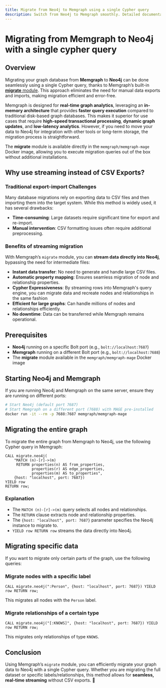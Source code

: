 ```yaml
---
title: Migrate from Neo4j to Memgraph using a single Cypher query
description: Switch from Neo4j to Memgraph smoothly. Detailed documentation to guide the migration process for a seamless transition to Memgraph. 
---
```



# Migrating from Memgraph to Neo4j with a single cypher query

## Overview
Migrating your graph database from **Memgraph** to **Neo4j** can be done seamlessly using a single Cypher query,
thanks to Memgraph’s built-in [**migrate** module](/advanced-algorithms/available-algorithms/migrate). 
This approach eliminates the need for manual data exports and imports, making migration efficient and error-free.

Memgraph is designed for **real-time graph analytics**, leveraging an **in-memory architecture** that provides 
**faster query execution** compared to traditional disk-based graph databases. This makes it superior 
for use cases that require **high-speed transactional processing**, **dynamic graph updates**, and 
**low-latency analytics**. However, if you need to move your data to Neo4j for integration with 
other tools or long-term storage, the migration process is straightforward.

The **migrate** module is available directly in the `memgraph/memgraph-mage` Docker image, allowing you
to execute migration queries out of the box without additional installations.

## Why use streaming instead of CSV Exports?
### Traditional export-import Challenges
Many database migrations rely on exporting data to CSV files and then importing them into the target system.
While this method is widely used, it has several drawbacks:
- **Time-consuming**: Large datasets require significant time for export and re-import.
- **Manual intervention**: CSV formatting issues often require additional preprocessing.

### Benefits of streaming migration
With Memgraph’s `migrate` module, you can **stream data directly into Neo4j**, bypassing the need for intermediate files:
- **Instant data transfer**: No need to generate and handle large CSV files.
- **Automatic property mapping**: Ensures seamless migration of node and relationship properties.
- **Cypher Expressiveness**: By streaming rows into Memgraph's query engine, you can migrate data and recreate nodes and relationships
in the same fashion
- **Efficient for large graphs**: Can handle millions of nodes and relationships efficiently.
- **No downtime**: Data can be transferred while Memgraph remains operational.

## Prerequisites
- **Neo4j** running on a specific Bolt port (e.g., `bolt://localhost:7687`)
- **Memgraph** running on a different Bolt port (e.g., `bolt://localhost:7688`)
- The **migrate** module available in the `memgraph/memgraph-mage` Docker image

## Starting Neo4j and Memgraph
If you are running Neo4j and Memgraph on the same server, ensure they are running on different ports:

```sh
# Start Neo4j (default port 7687)
# Start Memgraph on a different port (7688) with MAGE pre-installed
docker run -it --rm -p 7688:7687 memgraph/memgraph-mage
```

## Migrating the entire graph
To migrate the entire graph from Memgraph to Neo4j, use the following Cypher query in Memgraph:

```cypher
CALL migrate.neo4j(
    "MATCH (n)-[r]->(m) 
     RETURN properties(n) AS from_properties, 
            properties(r) AS edge_properties, 
            properties(m) AS to_properties", 
    {host: "localhost", port: 7687}) 
YIELD row 
RETURN row;
```

### Explanation
- The `MATCH (n)-[r]->(m)` query selects all nodes and relationships.
- The `RETURN` clause extracts node and relationship properties.
- The `{host: "localhost", port: 7687}` parameter specifies the Neo4j instance to migrate to.
- `YIELD row RETURN row` streams the data directly into Neo4j.

## Migrating specific data
If you want to migrate only certain parts of the graph, use the following queries:

### Migrate nodes with a specific label
```cypher
CALL migrate.neo4j(":Person", {host: "localhost", port: 7687}) YIELD row RETURN row;
```
This migrates all nodes with the `Person` label.

### Migrate relationships of a certain type
```cypher
CALL migrate.neo4j("[:KNOWS]", {host: "localhost", port: 7687}) YIELD row RETURN row;
```
This migrates only relationships of type `KNOWS`.

## Conclusion
Using Memgraph’s `migrate` module, you can efficiently migrate your graph data to Neo4j with a single Cypher
query. Whether you are migrating the full dataset or specific labels/relationships, this method allows for 
**seamless, real-time streaming** without CSV exports. 🚀

<CommunityLinks/>
